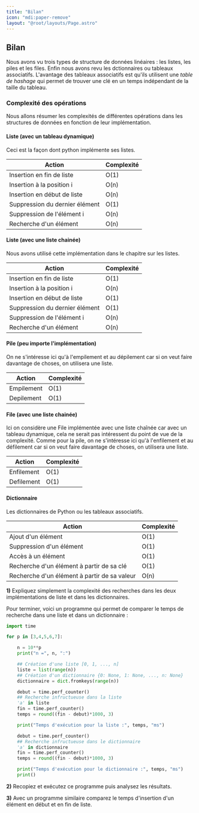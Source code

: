 ```yaml
---
title: "Bilan"
icon: "mdi:paper-remove"
layout: "@root/layouts/Page.astro"
---
```


## Bilan

Nous avons vu trois types de structure de données linéaires : les listes, les
piles et les files. Enfin nous avons revu les dctionnaires ou tableaux
associatifs. L'avantage des tableaux associatifs est qu'ils utilisent une
_table de hashage_ qui permet de trouver une clé en un temps indépendant de la
taille du tableau.

### Complexité des opérations

Nous allons résumer les complexités de différentes opérations dans les
structures de données en fonction de leur implémentation.

#### Liste (avec un tableau dynamique)

Ceci est la façon dont python implémente ses listes.

Action | Complexité  
---|---  
Insertion en fin de liste | O(1)  
Insertion à la position i | O(n)  
Insertion en début de liste | O(n)  
Suppression du dernier élément | O(1)  
Suppression de l'élément i | O(n)  
Recherche d'un élément | O(n)  
  
#### Liste (avec une liste chainée)

Nous avons utilisé cette implémentation dans le chapitre sur les listes.

Action | Complexité  
---|---  
Insertion en fin de liste | O(1)  
Insertion à la position i | O(n)  
Insertion en début de liste | O(1)  
Suppression du dernier élément | O(1)  
Suppression de l'élément i | O(n)  
Recherche d'un élément | O(n)  
  
#### Pile (peu importe l'implémentation)

On ne s'intéresse ici qu'à l'empilement et au dépilement car si on veut faire
davantage de choses, on utilisera une liste.

Action | Complexité  
---|---  
Empilement | O(1)  
Depilement | O(1)  
  
#### File (avec une liste chainée)

Ici on considère une File implémentée avec une liste chaînée car avec un
tableau dynamique, cela ne serait pas intéressent du point de vue de la
complexité. Comme pour la pile, on ne s'intéresse ici qu'à l'enfilement et au
défilement car si on veut faire davantage de choses, on utilisera une liste.

Action | Complexité  
---|---  
Enfilement | O(1)  
Defilement | O(1)  
  
#### Dictionnaire

Les dictionnaires de Python ou les tableaux associatifs.

Action | Complexité  
---|---  
Ajout d'un élément | O(1)  
Suppression d'un élément | O(1)  
Accès à un élément | O(1)  
Recherche d'un élément à partir de sa clé | O(1)  
Recherche d'un élément à partir de sa valeur | O(n)  
  
**1)** Expliquez simplement la complexité des recherches dans les deux
implémentations de liste et dans les dictionnaires.

Pour terminer, voici un programme qui permet de comparer le temps de recherche
dans une liste et dans un dictionnaire :

```py
import time

for p in [3,4,5,6,7]:

    n = 10**p
    print("n =", n, ":")

    ## Création d'une liste [0, 1, ..., n]
    liste = list(range(n))
    ## Création d'un dictionnaire {0: None, 1: None, ..., n: None}
    dictionnaire = dict.fromkeys(range(n))

    debut = time.perf_counter()
    ## Recherche infructueuse dans la liste
    'a' in liste
    fin = time.perf_counter()
    temps = round((fin - debut)*1000, 3)

    print("Temps d'exécution pour la liste :", temps, "ms")

    debut = time.perf_counter()
    ## Recherche infructueuse dans le dictionnaire
    'a' in dictionnaire
    fin = time.perf_counter()
    temps = round((fin - debut)*1000, 3)

    print("Temps d'exécution pour le dictionnaire :", temps, "ms")
    print()
```

**2)** Recopiez et exécutez ce programme puis analysez les résultats.

**3)** Avec un programme similaire comparez le temps d'insertion d'un élément
en début et en fin de liste.
